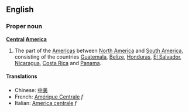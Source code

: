 ==English==

===Proper noun===
'''[[Central]] [[America]]'''

#The part of the [[Americas]] between [[North America]] and [[South America]], consisting of the countries [[Guatemala]], [[Belize]], [[Honduras]], [[El Salvador]], [[Nicaragua]], [[Costa Rica]] and [[Panama]].

====Translations====
*Chinese: [[中美]]
*French: [[Amérique Centrale]] ''f''
*Italian: [[America centrale]] ''f''